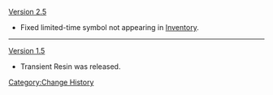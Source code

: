 [[Version 2.5]]
* Fixed limited-time symbol not appearing in [[Inventory]].
----
[[Version 1.5]]
* Transient Resin was released.
<noinclude>[[Category:Change History]]</noinclude>